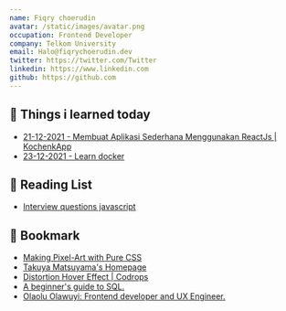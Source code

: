 ```yaml
---
name: Fiqry choerudin
avatar: /static/images/avatar.png
occupation: Frontend Developer
company: Telkom University
email: Halo@fiqrychoerudin.dev
twitter: https://twitter.com/Twitter
linkedin: https://www.linkedin.com
github: https://github.com
---
```


## 🚀 Things i learned today

- [ 21-12-2021 - Membuat Aplikasi Sederhana Menggunakan ReactJs | KochenkApp](https://www.fiqrychoerudin.dev/blog/tech/2021-12-21-react-simple-fetch)
- [ 23-12-2021 - Learn docker](https://www.fiqrychoerudin.dev/blog/tech/2021-12-23-docker)

## 📄 Reading List

- [Interview questions javascript](https://www.fullstack.cafe/interview-questions/javascript)

## 🔖 Bookmark

- [Making Pixel-Art with Pure CSS](https://pokecoder.hashnode.dev/making-pixel-art-with-pure-css)
- [Takuya Matsuyama's Homepage](https://www.craftz.dog/works)
- [Distortion Hover Effect | Codrops](https://tympanus.net/Development/DistortionHoverEffect/)
- [A beginner's guide to SQL.](https://garden.bradwoods.io/notes/sql)
- [Olaolu Olawuyi: Frontend developer and UX Engineer.](https://olaolu.dev/)
